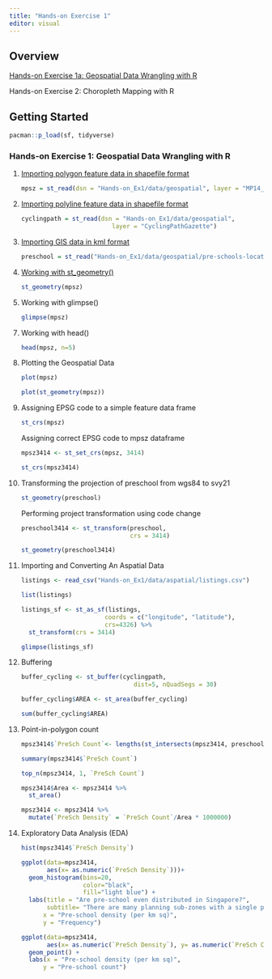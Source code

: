 ```yaml
---
title: "Hands-on Exercise 1"
editor: visual
---
```


## Overview

[Hands-on Exercise 1a: Geospatial Data Wrangling with R](Hands_on_1A.html)

Hands-on Exercise 2: Choropleth Mapping with R

## Getting Started

```r
pacman::p_load(sf, tidyverse)
```

### Hands-on Exercise 1: Geospatial Data Wrangling with R

1.  [Importing polygon feature data in shapefile format]{.underline}

    ```r
    mpsz = st_read(dsn = "Hands-on_Ex1/data/geospatial", layer = "MP14_SUBZONE_WEB_PL")
    ```

2.  [Importing polyline feature data in shapefile format]{.underline}

    ```r
    cyclingpath = st_read(dsn = "Hands-on_Ex1/data/geospatial", 
                             layer = "CyclingPathGazette")
    ```

3.  [Importing GIS data in kml format]{.underline}

    ```r
    preschool = st_read("Hands-on_Ex1/data/geospatial/pre-schools-location-kml.kml")
    ```

4.  [Working with st_geometry()]{.underline}

    ```r
    st_geometry(mpsz)
    ```

5.  Working with glimpse()

    ```r
    glimpse(mpsz)
    ```

```{=html}
<!-- -->
```
7.  Working with head()

    ```r
    head(mpsz, n=5)
    ```

8.  Plotting the Geospatial Data

    ```r
    plot(mpsz)
    ```

    ```r
    plot(st_geometry(mpsz))
    ```

9.  Assigning EPSG code to a simple feature data frame

    ```r
    st_crs(mpsz)
    ```

    Assigning correct EPSG code to mpsz dataframe

    ```r
    mpsz3414 <- st_set_crs(mpsz, 3414)
    ```

    ```r
    st_crs(mpsz3414)
    ```

10. Transforming the projection of preschool from wgs84 to svy21

    ```r
    st_geometry(preschool)
    ```

    Performing project transformation using code change

    ```r
    preschool3414 <- st_transform(preschool, 
                                  crs = 3414)
    ```

    ```r
    st_geometry(preschool3414)
    ```

11. Importing and Converting An Aspatial Data

    ```r
    listings <- read_csv("Hands-on_Ex1/data/aspatial/listings.csv")
    ```

    ```r
    list(listings)
    ```

    ```r
    listings_sf <- st_as_sf(listings, 
                           coords = c("longitude", "latitude"),
                           crs=4326) %>%
      st_transform(crs = 3414)
    ```

    ```r
    glimpse(listings_sf)
    ```

12. Buffering

    ```r
    buffer_cycling <- st_buffer(cyclingpath, 
                                   dist=5, nQuadSegs = 30)
    ```

    ```r
    buffer_cycling$AREA <- st_area(buffer_cycling)
    ```

    ```r
    sum(buffer_cycling$AREA)
    ```

13. Point-in-polygon count

    ```r
    mpsz3414$`PreSch Count`<- lengths(st_intersects(mpsz3414, preschool3414))
    ```

    ```r
    summary(mpsz3414$`PreSch Count`)
    ```

    ```r
    top_n(mpsz3414, 1, `PreSch Count`)
    ```

    ```r
    mpsz3414$Area <- mpsz3414 %>%
      st_area()
    ```

    ```r
    mpsz3414 <- mpsz3414 %>%
      mutate(`PreSch Density` = `PreSch Count`/Area * 1000000)
    ```

14. Exploratory Data Analysis (EDA)

    ```r
    hist(mpsz3414$`PreSch Density`)
    ```

    ```r
    ggplot(data=mpsz3414, 
           aes(x= as.numeric(`PreSch Density`)))+
      geom_histogram(bins=20, 
                     color="black", 
                     fill="light blue") +
      labs(title = "Are pre-school even distributed in Singapore?",
           subtitle= "There are many planning sub-zones with a single pre-school, on the other hand, \nthere are two planning sub-zones with at least 20 pre-schools",
          x = "Pre-school density (per km sq)",
          y = "Frequency")
    ```

    ```r
    ggplot(data=mpsz3414, 
           aes(x= as.numeric(`PreSch Density`), y= as.numeric(`PreSch Count`)))+
      geom_point() +
      labs(x = "Pre-school density (per km sq)",
          y = "Pre-school count")
    ```
